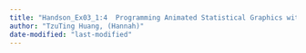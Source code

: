 ```yaml
---
title: "Handson_Ex03_1:4  Programming Animated Statistical Graphics with R"
author: "TzuTing Huang, (Hannah)"
date-modified: "last-modified"
---
```

